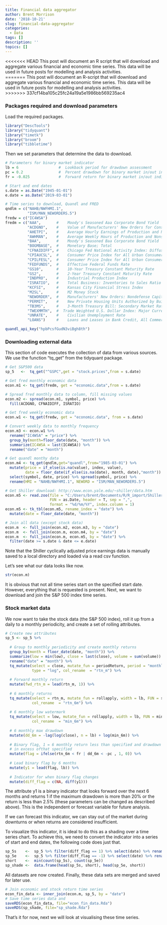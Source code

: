 ```yaml
---
title: Financial data aggregator
author: Brent Morrison
date: '2018-10-21'
slug: financial-data-aggregator
categories:
  - Data
tags: []
description: ''
topics: []
---
```


<<<<<<< HEAD
This post will document an R script that will download and aggregate various financial and economic time series. This data will be used in future posts for modelling and analysis activities.  
=======
This post will document an R-script that will download and aggregate various financial and economic time series. This data will be used in future posts for modelling and analysis activities.  
>>>>>>> 337cf14ba105c25fc24a19a5e1986bb569235ac4

### Packages required and download parameters


Load the required packages.
```r
library("DescTools")
library("tidyquant")
library("timetk")
library("broom")
library("tibbletime")
```


Then we set parameters that determine the data to download.
```r
# Parameters for binary market indicator
lb = 6                  #  Lookback period for drawdown assessment
pc = 0.2                #  Percent drawdown for binary market in/out indicator cutoff
fr = -0.025             #  Forward return for binary market in/out indicator cutoff

# Start and end dates
s.date = as.Date("1945-01-01")
e.date = as.Date("2019-03-01")

# Time series to download, Quandl and FRED
qndlm = c("NAHB/NWFHMI.1",
          "ISM/MAN_NEWORDERS.5")
fredw = c("IC4WSA")
fredm = c("AAA",       #	Moody's Seasoned Aaa Corporate Bond Yield
          "ACDGNO",    #	Value of Manufacturers' New Orders for Consumer Goods: Consumer
          "AHETPI",    #	Average Hourly Earnings of Production and Nonsupervisory Employees:
          "AWHMAN",    #	Average Weekly Hours of Production and Nonsupervisory Employees:
          "BAA",       #	Moody's Seasoned Baa Corporate Bond Yield
          "BOGMBASE",  #	Monetary Base; Total
          "CFNAIDIFF", #	Chicago Fed National Activity Index: Diffusion Index
          "CPIAUCSL",  #	Consumer Price Index for All Urban Consumers: All Items
          "CPILFESL",  #	Consumer Price Index for All Urban Consumers: All Items Less Food and
          "FEDFUNDS",  #	Effective Federal Funds Rate
          "GS10",      #	10-Year Treasury Constant Maturity Rate
          "GS2",       #	2-Year Treasury Constant Maturity Rate
          "INDPRO",    #	Industrial Production Index
          "ISRATIO",   #	Total Business: Inventories to Sales Ratio
          "KCFSI",     #	Kansas City Financial Stress Index
          "M2SL",      #	M2 Money Stock
          "NEWORDER",  #	Manufacturers' New Orders: Nondefense Capital Goods Excluding Aircraft
          "PERMIT",    #	New Private Housing Units Authorized by Building Permits
          "TB3MS",     #	3-Month Treasury Bill: Secondary Market Rate
          "TWEXMMTH",  #  Trade Weighted U.S. Dollar Index: Major Currencies
          "UNRATE",    #	Civilian Unemployment Rate
          "LOANS")     #	Loans and Leases in Bank Credit, All Commercial Banks 
```

```r
quandl_api_key("hpbPcsfGudN3viBgh8th")
```

### Downloading external data


This section of code executes the collection of data from various sources. We use the function "tq_get" from the tidyquant package.

```r
# Get S&P500 data
sp_5   <-  tq_get("^GSPC",get = "stock.prices",from = s.date)

# Get fred monthly economic data
econ.m1 <- tq_get(fredm, get = "economic.data",from = s.date)

# Spread fred monthly data to column, fill missing values
econ.m2 <- spread(econ.m1, symbol, price) %>% 
  fill(ACDGNO, CFNAIDIFF, ISRATIO)

# Get fred weekly economic data
econ.w1 <- tq_get(fredw, get = "economic.data", from = s.date)

# Convert weekly data to monthly frequency
econ.m3 <- econ.w1 %>% 
  rename("IC4WSA" = "price") %>%
  group_by(month=floor_date(date, "month")) %>% 
  summarize(IC4WSA = last(IC4WSA)) %>%
  rename("date" = "month") 

# Get quandl monthy data
econ.m4 <- tq_get(qndlm,get="quandl",from="1985-03-01") %>%
  mutate(price = if_else(is.na(value), index, value), 
         date = floor_date(if_else(is.na(date), month, date),"month")) %>%
  select(symbol, date, price) %>% spread(symbol, price) %>%
  rename(HMI = "NAHB/NWFHMI.1", NEWORD = "ISM/MAN_NEWORDERS.5") 

# Get Shiller download: http://www.econ.yale.edu/~shiller/data.htm
econ.m5 <- read.zoo(file = "C:/Users/brent/Documents/R/R_import/Shiller.csv",
                    FUN = as.Date, header = T, sep = ",", 
                    format = "%d/%m/%Y", index.column = 1)
econ.m5 <- tk_tbl(econ.m5, rename_index = "date") %>% 
  mutate(date = floor_date(date, "month"))

# Join all data (except stock data)
econ.m  <- full_join(econ.m2, econ.m3, by = "date")
econ.m  <- full_join(econ.m, econ.m4, by = "date")
econ.m  <- full_join(econ.m, econ.m5, by = "date") %>% 
  filter(date >= s.date & date <= e.date)
```
Note that the Shiller cyclically adjusted price earnings data is manually saved to a local directory and loaded via a read csv function.

Let's see what our data looks like now.
```r
str(econ.m)
```
It is obvious that not all time series start on the specified start date. However, everything that is requested is present. Next, we want to download and join the S&P 500 index time series.

### Stock market data

We now want to take the stock data (the S&P 500 index), roll it up from a daily to a monthly periodicity, and create a set of rolling attributes.
```r
# Create new attributes
sp_5 <- sp_5 %>% 
  
  # Group to monthly periodicity and create monthly returns
  group_by(month = floor_date(date, "month")) %>%
  summarize(low = min(low), close = last(close), volume = sum(volume)) %>%
  rename("date" = "month") %>% 
  tq_mutate(select = close, mutate_fun = periodReturn, period = "monthly", 
            type = "log", col_rename  = "rtn_m") %>%
  
  # Forward monthly return
  mutate(fwd_rtn_m = lead(rtn_m, 1)) %>% 
  
  # 6 monthly returns
  tq_mutate(select = rtn_m, mutate_fun = rollapply, width = lb, FUN = sum, 
            col_rename  = "rtn_6m") %>%
  
  # 6 monthly low watermark
  tq_mutate(select = low, mutate_fun = rollapply, width = lb, FUN = min, 
            col_rename  = "min_6m") %>%
  
  # 6 monthly max drawdown
  mutate(dd_6m = -lag(log(close), n = lb) + log(min_6m)) %>%
  
  # Binary flag, 1 = 6 monthly return less than specified and drawdown in
  # in excess ofthat specified 
  mutate(flag = ifelse(rtn_6m < fr | dd_6m < -pc , 1, 0)) %>%
  
  # Lead binary flag by 6 months
  mutate(y1 = lead(flag, lb)) %>%
  
  # Indicator for when binary flag changes
  mutate(diff_flag = c(NA, diff(y1)))
```

The attribute y1 is a binary indicator that looks forward over the next 6 months and returns 1 if the maximum drawdown is more than 20% or the return is less than 2.5% (these parameters can be changed as described above). This is the independent or forecast variable for future analysis.

If we can forecast this indicator, we can stay out of the market during downturns or when returns are considered insufficient.

To visualize this indicator, it is ideal to do this as a shading over a time series chart. To achieve this, we need to convert the indicator into a series of start and end dates, the following code does just that.
```r
sp_5s    <-  sp_5 %>% filter(diff_flag == 1) %>% select(date) %>% rename(start = date)
sp_5e    <-  sp_5 %>% filter(diff_flag == -1) %>% select(date) %>% rename(end = date)
short    <-  min(count(sp_5s), count(sp_5e))
sp_shade <-  data.frame(head(sp_5s, short), head(sp_5e, short))
```

All datasets are now created. Finally, these data sets are merged and saved for later use.
```r
# Join economic and stock return time series
econ_fin_data <- inner_join(econ.m, sp_5, by = "date")
# Save time series data and 
saveRDS(econ_fin_data, file="econ_fin_data.Rda")
saveRDS(sp_shade, file="sp_shade.Rda")
```
That's it for now, next we will look at visualising these time series.